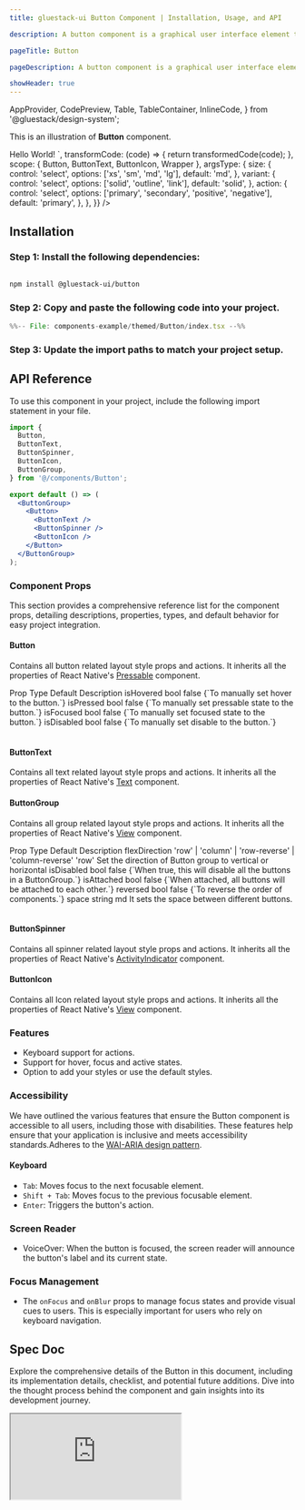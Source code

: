 ```yaml
---
title: gluestack-ui Button Component | Installation, Usage, and API

description: A button component is a graphical user interface element that enables users to act by clicking or tapping. It can be customized in size, shape, color, and behavior to fit the design of the application or website.

pageTitle: Button

pageDescription: A button component is a graphical user interface element that enables users to act by clicking or tapping. It can be customized in size, shape, color, and behavior to fit the design of the application or website.

showHeader: true
---
```



<Meta title="with-gluestack-style/components/Forms/Button" />

  AppProvider,
  CodePreview,
  Table,
  TableContainer,
  InlineCode,
} from '@gluestack/design-system';


This is an illustration of **Button** component.

<Wrapper>
  <CodePreview
    showComponentRenderer={true}
    showArgsController={true}
    metaData={{
      code: `
        <Button {...props}>
          <ButtonText>Hello World!</ButtonText>
        </Button>
      `,
      transformCode: (code) => {
        return transformedCode(code);
      },
      scope: { Button, ButtonText, ButtonIcon, Wrapper },
      argsType: {
        size: {
          control: 'select',
          options: ['xs', 'sm', 'md', 'lg'],
          default: 'md',
        },
        variant: {
          control: 'select',
          options: ['solid', 'outline', 'link'],
          default: 'solid',
        },
        action: {
          control: 'select',
          options: ['primary', 'secondary', 'positive', 'negative'],
          default: 'primary',
        },
      },
    }}
  />
</Wrapper>

<br />

## Installation

### Step 1: Install the following dependencies:

```bash

npm install @gluestack-ui/button

```

### Step 2: Copy and paste the following code into your project.

```jsx
%%-- File: components-example/themed/Button/index.tsx --%%
```

### Step 3: Update the import paths to match your project setup.

## API Reference

To use this component in your project, include the following import statement in your file.

```jsx
import {
  Button,
  ButtonText,
  ButtonSpinner,
  ButtonIcon,
  ButtonGroup,
} from '@/components/Button';
```

```jsx
export default () => (
  <ButtonGroup>
    <Button>
      <ButtonText />
      <ButtonSpinner />
      <ButtonIcon />
    </Button>
  </ButtonGroup>
);
```

### Component Props

This section provides a comprehensive reference list for the component props, detailing descriptions, properties, types, and default behavior for easy project integration.

#### Button

Contains all button related layout style props and actions. It inherits all the properties of React Native's [Pressable](https://reactnative.dev/docs/pressable) component.

<Wrapper>
  <TableContainer>
    <Table>
      <Table.THead>
        <Table.TR>
          <Table.TH>
            <Table.TText>Prop</Table.TText>
          </Table.TH>
          <Table.TH>
            <Table.TText>Type</Table.TText>
          </Table.TH>
          <Table.TH>
            <Table.TText>Default</Table.TText>
          </Table.TH>
          <Table.TH>
            <Table.TText>Description</Table.TText>
          </Table.TH>
        </Table.TR>
      </Table.THead>
      <Table.TBody>
        <Table.TR>
          <Table.TD>
            <Table.TText>
              <InlineCode>isHovered</InlineCode>
            </Table.TText>
          </Table.TD>
          <Table.TD>
            <Table.TText>bool</Table.TText>
          </Table.TD>
          <Table.TD>
            <Table.TText>false</Table.TText>
          </Table.TD>
          <Table.TD>
            <Table.TText>{`To manually set hover to the button.`}</Table.TText>
          </Table.TD>
        </Table.TR>
        <Table.TR>
          <Table.TD>
            <Table.TText>
              <InlineCode>isPressed</InlineCode>
            </Table.TText>
          </Table.TD>
          <Table.TD>
            <Table.TText>bool</Table.TText>
          </Table.TD>
          <Table.TD>
            <Table.TText>false</Table.TText>
          </Table.TD>
          <Table.TD>
            <Table.TText>{`To manually set pressable state to the button.`}</Table.TText>
          </Table.TD>
        </Table.TR>
        <Table.TR>
          <Table.TD>
            <Table.TText>
              <InlineCode>isFocused</InlineCode>
            </Table.TText>
          </Table.TD>
          <Table.TD>
            <Table.TText>bool</Table.TText>
          </Table.TD>
          <Table.TD>
            <Table.TText>false</Table.TText>
          </Table.TD>
          <Table.TD>
            <Table.TText>{`To manually set focused state to the button.`}</Table.TText>
          </Table.TD>
        </Table.TR>
        <Table.TR>
          <Table.TD>
            <Table.TText>
              <InlineCode>isDisabled</InlineCode>
            </Table.TText>
          </Table.TD>
          <Table.TD>
            <Table.TText>bool</Table.TText>
          </Table.TD>
          <Table.TD>
            <Table.TText>false</Table.TText>
          </Table.TD>
          <Table.TD>
            <Table.TText>{`To manually set disable to the button.`}</Table.TText>
          </Table.TD>
        </Table.TR>
      </Table.TBody>
    </Table>
  </TableContainer>
</Wrapper>

#### ButtonText

Contains all text related layout style props and actions. It inherits all the properties of React Native's [Text](https://reactnative.dev/docs/text) component.

#### ButtonGroup

Contains all group related layout style props and actions. It inherits all the properties of React Native's [View](https://reactnative.dev/docs/view) component.

<Wrapper>
  <TableContainer>
    <Table>
      <Table.THead>
        <Table.TR>
          <Table.TH>
            <Table.TText>Prop</Table.TText>
          </Table.TH>
          <Table.TH>
            <Table.TText>Type</Table.TText>
          </Table.TH>
          <Table.TH>
            <Table.TText>Default</Table.TText>
          </Table.TH>
          <Table.TH>
            <Table.TText>Description</Table.TText>
          </Table.TH>
        </Table.TR>
      </Table.THead>
      <Table.TBody>
        <Table.TR>
          <Table.TD>
            <Table.TText>
              <InlineCode>flexDirection</InlineCode>
            </Table.TText>
          </Table.TD>
          <Table.TD>
            <Table.TText>
              'row' | 'column' | 'row-reverse' | 'column-reverse'
            </Table.TText>
          </Table.TD>
          <Table.TD>
            <Table.TText>'row'</Table.TText>
          </Table.TD>
          <Table.TD>
            <Table.TText>
              Set the direction of Button group to vertical or horizontal
            </Table.TText>
          </Table.TD>
        </Table.TR>
        <Table.TR>
          <Table.TD>
            <Table.TText>
              <InlineCode>isDisabled</InlineCode>
            </Table.TText>
          </Table.TD>
          <Table.TD>
            <Table.TText>bool</Table.TText>
          </Table.TD>
          <Table.TD>
            <Table.TText>false</Table.TText>
          </Table.TD>
          <Table.TD>
            <Table.TText>{`When true, this will disable all the buttons in a ButtonGroup.`}</Table.TText>
          </Table.TD>
        </Table.TR>
        <Table.TR>
          <Table.TD>
            <Table.TText>
              <InlineCode>isAttached</InlineCode>
            </Table.TText>
          </Table.TD>
          <Table.TD>
            <Table.TText>bool</Table.TText>
          </Table.TD>
          <Table.TD>
            <Table.TText>false</Table.TText>
          </Table.TD>
          <Table.TD>
            <Table.TText>{`When attached, all buttons will be attached to each other.`}</Table.TText>
          </Table.TD>
        </Table.TR>
        <Table.TR>
          <Table.TD>
            <Table.TText>
              <InlineCode>reversed</InlineCode>
            </Table.TText>
          </Table.TD>
          <Table.TD>
            <Table.TText>bool</Table.TText>
          </Table.TD>
          <Table.TD>
            <Table.TText>false</Table.TText>
          </Table.TD>
          <Table.TD>
            <Table.TText>{`To reverse the order of components.`}</Table.TText>
          </Table.TD>
        </Table.TR>
        <Table.TR>
          <Table.TD>
            <Table.TText>
              <InlineCode>space</InlineCode>
            </Table.TText>
          </Table.TD>
          <Table.TD>
            <Table.TText>string</Table.TText>
          </Table.TD>
          <Table.TD>
            <Table.TText>md</Table.TText>
          </Table.TD>
          <Table.TD>
            <Table.TText>
              It sets the space between different buttons.
            </Table.TText>
          </Table.TD>
        </Table.TR>
      </Table.TBody>
    </Table>
  </TableContainer>
</Wrapper>

#### ButtonSpinner

Contains all spinner related layout style props and actions.
It inherits all the properties of React Native's [ActivityIndicator](https://reactnative.dev/docs/activityindicator) component.

#### ButtonIcon

Contains all Icon related layout style props and actions. It inherits all the properties of React Native's [View](https://reactnative.dev/docs/view) component.

### Features

- Keyboard support for actions.
- Support for hover, focus and active states.
- Option to add your styles or use the default styles.

### Accessibility

We have outlined the various features that ensure the Button component is accessible to all users, including those with disabilities. These features help ensure that your application is inclusive and meets accessibility standards.Adheres to the [WAI-ARIA design pattern](https://www.w3.org/WAI/ARIA/apg/patterns/button/).

#### Keyboard

- `Tab`: Moves focus to the next focusable element.
- `Shift + Tab`: Moves focus to the previous focusable element.
- `Enter`: Triggers the button's action.

### Screen Reader

- VoiceOver: When the button is focused, the screen reader will announce the button's label and its current state.

### Focus Management

- The `onFocus` and `onBlur` props to manage focus states and provide visual cues to users. This is especially important for users who rely on keyboard navigation.

<!-- ## Examples

The Examples section provides visual representations of the different variants of the component, allowing you to quickly and easily determine which one best fits your needs. Simply copy the code and integrate it into your project.

#### Button with Loading State

A loading button is a type of button component that provides visual feedback to the user during an action that takes some time to complete. It typically displays an animated loading icon or spinner indicating the action is in progress.

<Wrapper>
  <CodePreview
    showComponentRenderer={true}
    showArgsController={false}
    metaData={{
      code: `
        <Button isDisabled={true} bg='$darkBlue600' p='$3'>
          <ButtonSpinner mr='$1'/>
          <ButtonText fontWeight='$medium' fontSize='$sm'>Please wait...</ButtonText>
        </Button>
      `,
      transformCode: (code) => {
        return transformedCode(code);
      },
      scope: { Button, ButtonText, ButtonIcon, Wrapper, ButtonSpinner },
      argsType: {},
    }}
  />
</Wrapper>

#### Icon Button

A button with an icon integrates a visual symbol within the button component, enhancing its appearance and providing a recognizable and intuitive representation of its associated action or functionality.

<Wrapper>
  <CodePreview
    showComponentRenderer={true}
    showArgsController={false}
    metaData={{
      code: `
        <Button borderRadius='$full' size='lg' p='$3.5' bg='$indigo600' borderColor='$indigo600' >
          {\/* EditIcon is imported from 'lucide-react-native' *\/}
          <ButtonIcon as={EditIcon}/>
        </Button>
      `,
      transformCode: (code) => {
        return transformedCode(code);
      },
      scope: { Button, ButtonText, ButtonIcon, Wrapper, Icon, EditIcon },
      argsType: {},
    }}
  />
</Wrapper>

#### Link Button

A button with a link combines the interactive behavior of a button component with the ability to navigate to a specified URL, providing a clickable element for users to access external resources or internal pages.

<Wrapper>
  <CodePreview
    showComponentRenderer={true}
    showArgsController={false}
    metaData={{
      code: `
        <Button variant='link'>
          <ButtonText fontWeight='$medium' fontSize='$sm' color='$textLight900' $dark-color="$textDark300">
            Back to top
          </ButtonText>
          <ButtonIcon as={ArrowUpIcon} h='$3' w='$3' color='$backgroundLight900' ml='$1' $dark-color="$backgroundDark300"/>
        </Button>
      `,
      transformCode: (code) => {
        return transformedCode(code);
      },
      scope: { Button, ButtonText, ButtonIcon, Wrapper, Icon, ArrowUpIcon },
      argsType: {},
    }}
  />
</Wrapper>

#### Button Group in a Card

A button group within a card component incorporates multiple button components, providing a cohesive and organized interface for selecting various actions or options within the context of the card.

<Wrapper>
  <CodePreview
    _rendererWrapper={{ py: '$8' }}
    showComponentRenderer={true}
    showArgsController={false}
    metaData={{
      code: `
        <HStack  p='$12'  alignItems='center'  borderColor='$backgroundLight300'
          borderWidth={1} borderRadius="$lg" $dark-borderColor="$backgroundDark700">
          <Box maxWidth='$64' mr='$9'>
            <Heading mb='$1.5' >
              Was this page helpful?
            </Heading>
            <Text fontSize='$sm' >
              We use this feedback to improve the quality of our documentation.
            </Text>
          </Box>
          <ButtonGroup space='md'>
            <Button variant='outline' py='$2.5' action="secondary">
              <ButtonText  fontSize='$sm' fontWeight='$medium'
              >
                No
              </ButtonText>
            </Button>
            <Button
              variant='solid'
              bg='$success700'
              borderColor='$success700'
              $hover-bg='$success800'
              $active-bg='$success700'
            >
              <ButtonText  fontSize='$sm' fontWeight='$medium'>
                Yes
              </ButtonText>
            </Button>
          </ButtonGroup>
        </HStack>
      `,
      transformCode: (code) => {
        return transformedCode(code);
      },
      scope: {
        Button,
        ButtonText,
        ButtonIcon,
        ButtonGroup,
        Wrapper,
        Box,
        Heading,
        Text,
        HStack,
      },
      argsType: {},
    }}
  />
</Wrapper>

#### Button With Icon

The icon component incorporates a button component, combining visual representation with interactive functionality for seamless user interaction.

<Wrapper>
  <CodePreview
    showComponentRenderer={true}
    showArgsController={false}
    metaData={{
      code: `
        <Box>
          <Button>
          <ButtonIcon as={InfoIcon} mr="$2"/>
            <ButtonText>Left Icon</ButtonText>
          </Button>
          <Button variant="solid" mt="$2">
          <ButtonText>Right Icon</ButtonText>
              <ButtonIcon as={AddIcon} ml="$2"/>
          </Button>
        </Box>
      `,
      transformCode: (code) => {
        return transformedCode(code);
      },
      scope: {
        Button,
        ButtonText,
        ButtonIcon,
        Wrapper,
        Icon,
        InfoIcon,
        AddIcon,
        Box,
      },
      argsType: {},
    }}
/>

</Wrapper>

#### Button with Full Width

The button with full width component utilizes a button component, expanding its width to occupy the entire available space, creating a visually prominent and easily accessible interface element.

<Wrapper>
  <CodePreview
    _rendererWrapper={{ py: '$8' }}
    showComponentRenderer={true}
    showArgsController={false}
    metaData={{
      code: `
        <Center>
          <Box p='$5' maxWidth='$96' borderWidth='$1' borderColor='$backgroundLight300' borderRadius='$lg' $dark-borderColor="$backgroundDark700">
            <VStack space='xs' pb='$4'>
              <Heading lineHeight={30}>
                Set new password
              </Heading>
              <Text fontSize='$sm'>
                Almost done. Enter your new password and you are all set.
              </Text>
            </VStack>
            <VStack space='xl' py='$2'>
              <Input>
                <InputField
                  py='$2'
                  placeholder="New password"
                />
              </Input>
              <Input>
                <InputField
                  py='$2'
                  placeholder="Confirm new password"
                />
              </Input>
            </VStack>
            <VStack space='lg' pt='$4'>
              <Button
                size='sm'
              >
                <ButtonText>
                  Submit
                </ButtonText>
              </Button>
              <Box flexDirection='row'>
                <Button variant='link' p='$0' size='sm'>
                  {\/* ArrowLeftIcon is imported from 'lucide-react-native' *\/}
                  <Icon
                    size='md'
                    mr='$1'
                    as={ArrowLeftIcon}
                  />
                  <ButtonText
                  >
                    Back to login
                  </ButtonText>
                </Button>
              </Box>
            </VStack>
          </Box>
        </Center>
      `,
      transformCode: (code) => {
        return transformedCode(code);
      },
      scope: {
        Button,
        ButtonText,
        ButtonIcon,
        Wrapper,
        VStack,
        Box,
        Heading,
        Text,
        Input,
        InputField,
        Icon,
        Center,
        ArrowLeftIcon,
      },
      argsType: {},
    }}
  />
</Wrapper>

#### Custom Button

The custom button component leverages the functionality of a button component while offering additional customization options to tailor its appearance and behavior according to specific design requirements.

<Wrapper>
  <CodePreview
    showComponentRenderer={true}
    showArgsController={false}
    metaData={{
      code: `
        <ButtonGroup isAttached>
          <Button variant="outline" size='xs' borderColor='$backgroundLight300' borderRightWidth='$0' $dark-borderColor="$backgroundDark700">
            <ButtonText color='$textLight900' $dark-color="$textDark300">
              Export
            </ButtonText>
          </Button>
          <Button variant="outline" size='xs' borderColor='$backgroundLight300' $dark-borderColor="$backgroundDark70">
            <ButtonIcon as={ThreeDotsIcon} color="$textLight900" $dark-color="$textDark300"/>
          </Button>
        </ButtonGroup>
      `,
      transformCode: (code) => {
        return transformedCode(code);
      },
      scope: {
        Button,
        ButtonText,
        ButtonIcon,
        ButtonGroup,
        Wrapper,
        ThreeDotsIcon,
      },
      argsType: {},
    }}
  />
</Wrapper> -->

## Spec Doc

Explore the comprehensive details of the Button in this document, including its implementation details, checklist, and potential future additions. Dive into the thought process behind the component and gain insights into its development journey.

<iframe
  style={{
    borderRadius: '8px',
    border: ' 1px solid rgba(0, 0, 0, 0.1)',
    aspectRatio: 736 / 585,
  }}
  src="https://www.figma.com/embed?embed_host=share&url=https%3A%2F%2Fwww.figma.com%2Fproto%2FNcXOxqKbdnGsLQNex3H76u%2F%25C2%25A0%25F0%259F%2593%259Agluestack-UI-handbook%3Fpage-id%3D6248%253A27466%26type%3Ddesign%26node-id%3D6248-29746%26viewport%3D1013%252C181%252C0.06%26t%3Dl4eX0kWZTIN7qURx-1%26scaling%3Dcontain%26starting-point-node-id%3D6248%253A29746%26mode%3Ddesign"
  allowFullScreen
/>

